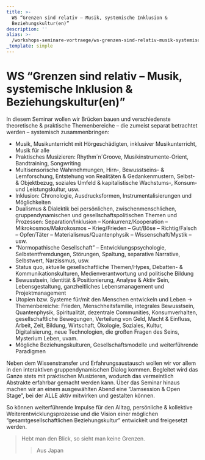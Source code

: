 ```yaml
---
title: >-
  WS “Grenzen sind relativ – Musik, systemische Inklusion &
  Beziehungskultur(en)”
description: ''
alias: >-
  /workshops-seminare-vortraege/ws-grenzen-sind-relativ-musik-systemische-inklusion-beziehungskulturen.html
_template: simple
---
```


# WS “Grenzen sind relativ – Musik, systemische Inklusion & Beziehungskultur(en)”

In diesem Seminar wollen wir Brücken bauen und verschiedenste theoretische & praktische Themenbereiche – die zumeist separat betrachtet werden – systemisch zusammenbringen:

* Musik, Musikunterricht mit Hörgeschädigten, inklusiver Musikunterricht, Musik für alle
* Praktisches Musizieren: Rhythm´n´Groove, Musikinstrumente-Orient, Bandtraining, Songwriting
* Multisensorische Wahrnehmungen, Hirn-, Bewusstseins- & Lernforschung, Entstehung von Realitäten & Gedankenmustern, Selbst- & Objektbezug, soziales Umfeld & kapitalistische Wachstums-, Konsum- und Leistungskultur, usw.
* Inklusion: Chronologie, Ausdrucksformen, Instrumentalisierungen und Möglichkeiten
* Dualismus & Dialektik bei persönlichen, zwischenmenschlichen, gruppendynamischen und gesellschaftspolitischen Themen und Prozessen: Separation/Inklusion – Konkurrenz/Kooperation – Mikrokosmos/Makrokosmos – Krieg/Frieden – Gut/Böse – Richtig/Falsch – Opfer/Täter – Materialismus/Quantenphysik – Wissenschaft/Mystik – usw.
* “Normopathische Gesellschaft” – Entwicklungspsychologie, Selbstentfremdungen, Störungen, Spaltung, separative Narrative, Selbstwert, Narzissmus, usw.
* Status quo, aktuelle gesellschaftliche Themen/Hypes, Debatten- & Kommunikationskulturen, Medienverantwortung und politische Bildung
* Bewusstsein, Identität & Positionierung, Analyse & Aktiv Sein, Lebensgestaltung, ganzheitliches Lebensmanagement und Projektmanagement
* Utopien bzw. Systeme für/mit den Menschen entwickeln und Leben → Themenbereiche: Frieden, Menschheitsfamilie, integrales Bewusstsein, Quantenphysik, Spiritualität, dezentrale Communities, Konsumverhalten, gesellschaftliche Bewegungen, Verteilung von Geld, Macht & Einfluss, Arbeit, Zeit, Bildung, Wirtschaft, Ökologie, Soziales, Kultur, Digitalisierung, neue Technologien, die großen Fragen des Seins, Mysterium Leben, uvam.
* Mögliche Beziehungskulturen, Gesellschaftsmodelle und weiterführende Paradigmen

Neben dem Wissenstransfer und Erfahrungsaustausch wollen wir vor allem in den interaktiven gruppendynamischen Dialog kommen. Begleitet wird das Ganze stets mit praktischen Musizieren, wodurch das vermeintlich Abstrakte erfahrbar gemacht werden kann. Über das Seminar hinaus machen wir an einem ausgewählten Abend eine “Jamsession & Open Stage”, bei der ALLE aktiv mitwirken und gestalten können.

So können weiterführende Impulse für den Alltag, persönliche & kollektive Weiterentwicklungsprozesse und die Vision einer möglichen “gesamtgesellschaftlichen Beziehungskultur” entwickelt und freigesetzt werden.

> Hebt man den Blick, so sieht man keine Grenzen.
>> Aus Japan
